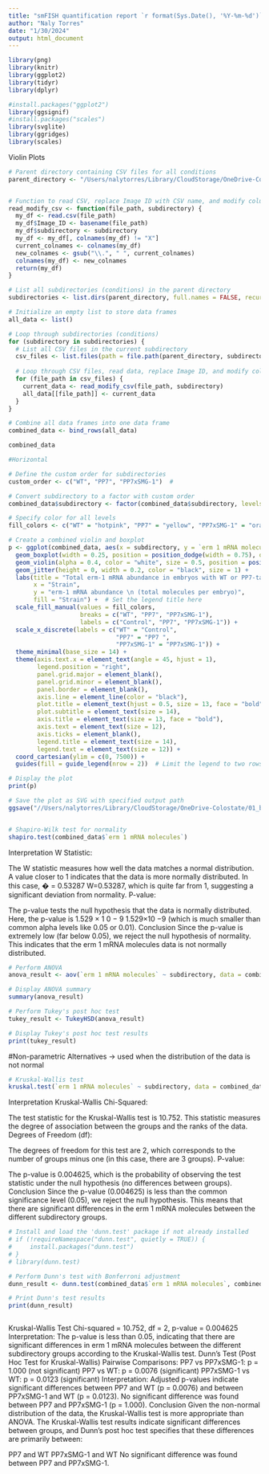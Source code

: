 ```yaml
---
title: "smFISH quantification report `r format(Sys.Date(), '%Y-%m-%d')`"
author: "Naly Torres"
date: "1/30/2024"
output: html_document
---
```



```r

library(png)
library(knitr)
library(ggplot2)
library(tidyr)
library(dplyr)

#install.packages("ggplot2")
library(ggsignif)
#install.packages("scales")
library(svglite)
library(ggridges)
library(scales)


```


Violin Plots

```r

# Parent directory containing CSV files for all conditions
parent_directory <- "/Users/nalytorres/Library/CloudStorage/OneDrive-Colostate/01_bigfish/03_PP7-fixed-csv"


# Function to read CSV, replace Image ID with CSV name, and modify column names
read_modify_csv <- function(file_path, subdirectory) {
  my_df <- read.csv(file_path)
  my_df$Image_ID <- basename(file_path)
  my_df$subdirectory <- subdirectory
  my_df <- my_df[, colnames(my_df) != "X"]
  current_colnames <- colnames(my_df)
  new_colnames <- gsub("\\.", " ", current_colnames)
  colnames(my_df) <- new_colnames
  return(my_df)
}

# List all subdirectories (conditions) in the parent directory
subdirectories <- list.dirs(parent_directory, full.names = FALSE, recursive = FALSE)

# Initialize an empty list to store data frames
all_data <- list()

# Loop through subdirectories (conditions)
for (subdirectory in subdirectories) {
  # List all CSV files in the current subdirectory
  csv_files <- list.files(path = file.path(parent_directory, subdirectory), pattern = "*.csv", full.names = TRUE)
  
  # Loop through CSV files, read data, replace Image ID, and modify column names
  for (file_path in csv_files) {
    current_data <- read_modify_csv(file_path, subdirectory)
    all_data[[file_path]] <- current_data
  }
}

# Combine all data frames into one data frame
combined_data <- bind_rows(all_data)

combined_data
```





```r
#Horizontal

# Define the custom order for subdirectories
custom_order <- c("WT", "PP7", "PP7xSMG-1")  # 

# Convert subdirectory to a factor with custom order
combined_data$subdirectory <- factor(combined_data$subdirectory, levels = custom_order)

# Specify color for all levels
fill_colors <- c("WT" = "hotpink", "PP7" = "yellow", "PP7xSMG-1" = "orange")

# Create a combined violin and boxplot
p <- ggplot(combined_data, aes(x = subdirectory, y = `erm 1 mRNA molecules`, fill = subdirectory)) +
  geom_boxplot(width = 0.25, position = position_dodge(width = 0.75), outlier.shape = NA) +
  geom_violin(alpha = 0.4, color = "white", size = 0.5, position = position_dodge(width = 0.75)) +
  geom_jitter(height = 0, width = 0.2, color = "black", size = 1) +
  labs(title = "Total erm-1 mRNA abundance in embryos with WT or PP7-tagged erm-1",
       x = "Strain",
       y = "erm-1 mRNA abundance \n (total molecules per embryo)",
       fill = "Strain") +  # Set the legend title here
  scale_fill_manual(values = fill_colors,
                    breaks = c("WT", "PP7", "PP7xSMG-1"),
                    labels = c("Control", "PP7", "PP7xSMG-1")) +
  scale_x_discrete(labels = c("WT" = "Control",
                              "PP7" = "PP7 ",
                              "PP7xSMG-1" = "PP7xSMG-1")) +
  theme_minimal(base_size = 14) +
  theme(axis.text.x = element_text(angle = 45, hjust = 1),
        legend.position = "right",
        panel.grid.major = element_blank(),
        panel.grid.minor = element_blank(),
        panel.border = element_blank(),
        axis.line = element_line(color = "black"),
        plot.title = element_text(hjust = 0.5, size = 13, face = "bold"),
        plot.subtitle = element_text(size = 14),
        axis.title = element_text(size = 13, face = "bold"),
        axis.text = element_text(size = 12),
        axis.ticks = element_blank(),
        legend.title = element_text(size = 14),
        legend.text = element_text(size = 12)) +
  coord_cartesian(ylim = c(0, 7500)) +
  guides(fill = guide_legend(nrow = 2))  # Limit the legend to two rows

# Display the plot
print(p)

# Save the plot as SVG with specified output path
ggsave("//Users/nalytorres/Library/CloudStorage/OneDrive-Colostate/01_bigfish/03_PP7-fixed-csv/PP7-plot.svg", p, width = 10, height = 6)



```


```r
# Shapiro-Wilk test for normality
shapiro.test(combined_data$`erm 1 mRNA molecules`)

```
Interpretation
W Statistic:

The W statistic measures how well the data matches a normal distribution. A value closer to 1 indicates that the data is more normally distributed.
In this case, 
�
=
0.53287
W=0.53287, which is quite far from 1, suggesting a significant deviation from normality.
P-value:

The p-value tests the null hypothesis that the data is normally distributed.
Here, the p-value is 
1.529
×
1
0
−
9
1.529×10 
−9
  (which is much smaller than common alpha levels like 0.05 or 0.01).
Conclusion
Since the p-value is extremely low (far below 0.05), we reject the null hypothesis of normality.
This indicates that the erm 1 mRNA molecules data is not normally distributed.



```r
# Perform ANOVA
anova_result <- aov(`erm 1 mRNA molecules` ~ subdirectory, data = combined_data)

# Display ANOVA summary
summary(anova_result)

# Perform Tukey's post hoc test
tukey_result <- TukeyHSD(anova_result)

# Display Tukey's post hoc test results
print(tukey_result)

```



#Non-parametric Alternatives -> used when the distribution of the data is not normal
```r
# Kruskal-Wallis test
kruskal.test(`erm 1 mRNA molecules` ~ subdirectory, data = combined_data)

```

Interpretation
Kruskal-Wallis Chi-Squared:

The test statistic for the Kruskal-Wallis test is 10.752. This statistic measures the degree of association between the groups and the ranks of the data.
Degrees of Freedom (df):

The degrees of freedom for this test are 2, which corresponds to the number of groups minus one (in this case, there are 3 groups).
P-value:

The p-value is 0.004625, which is the probability of observing the test statistic under the null hypothesis (no differences between groups).
Conclusion
Since the p-value (0.004625) is less than the common significance level (0.05), we reject the null hypothesis.
This means that there are significant differences in the erm 1 mRNA molecules between the different subdirectory groups.




```r

# Install and load the 'dunn.test' package if not already installed
# if (!requireNamespace("dunn.test", quietly = TRUE)) {
#     install.packages("dunn.test")
# }
# library(dunn.test)

# Perform Dunn's test with Bonferroni adjustment
dunn_result <- dunn.test(combined_data$`erm 1 mRNA molecules`, combined_data$subdirectory, method = "bonferroni")

# Print Dunn's test results
print(dunn_result)



```
Kruskal-Wallis Test
Chi-squared = 10.752, df = 2, p-value = 0.004625
Interpretation: The p-value is less than 0.05, indicating that there are significant differences in erm 1 mRNA molecules between the different subdirectory groups according to the Kruskal-Wallis test.
Dunn's Test (Post Hoc Test for Kruskal-Wallis)
Pairwise Comparisons:
PP7 vs PP7xSMG-1: p = 1.000 (not significant)
PP7 vs WT: p = 0.0076 (significant)
PP7xSMG-1 vs WT: p = 0.0123 (significant)
Interpretation: Adjusted p-values indicate significant differences between PP7 and WT (p = 0.0076) and between PP7xSMG-1 and WT (p = 0.0123). No significant difference was found between PP7 and PP7xSMG-1 (p = 1.000).
Conclusion
Given the non-normal distribution of the data, the Kruskal-Wallis test is more appropriate than ANOVA. The Kruskal-Wallis test results indicate significant differences between groups, and Dunn's post hoc test specifies that these differences are primarily between:

PP7 and WT
PP7xSMG-1 and WT
No significant difference was found between PP7 and PP7xSMG-1.



